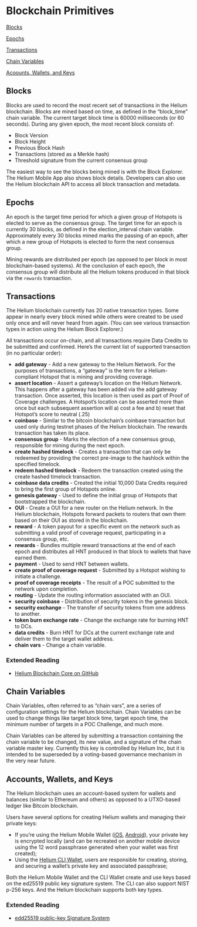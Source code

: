 # Blockchain Primitives 


[Blocks](#blocks)

[Epochs](#epochs)

[Transactions](#transactions)

[Chain Variables](#chain-variables)

[Acoounts, Wallets, and Keys](#accounts-wallets-and-keys)


## Blocks
[blocks]: #blocks

Blocks are used to record the most recent set of transactions in the Helium blockchain. Blocks are mined based on time, as defined in the “block_time” chain variable. The current target block time is 60000 milliseconds (or 60 seconds). During any given epoch, the most recent block consists of:

* Block Version
* Block Height 
* Previous Block Hash
* Transactions (stored as a Merkle hash)
* Threshold signature from the current consensus group

The easiest way to see the blocks being mined is with the Block Explorer. The Helium Mobile App also shows block details. Developers can also use the Helium blockchain API to access all block transaction and metadata.

## Epochs
[epochs]: (#epochs)

An epoch is the target time period for which a given group of Hotspots is elected to serve as the consensus group. The target time for an epoch is currently 30 blocks, as defined in the election_interval chain variable. Approximately every 30 blocks mined marks the passing of an epoch, after which a new group of Hotspots is elected to form the next consensus group. 

Mining rewards are distributed per epoch (as opposed to per block in most blockchain-based systems). At the conclusion of each epoch, the consensus group will distribute all the Helium tokens produced in that block via the `rewards` transaction. 

## Transactions
[transactions]: #transactions

The Helium blockchain currently has 20 native transaction types. Some appear in nearly every block mined while others were created to be used only once and will never heard from again. (You can see various transaction types in action using the Helium Block Explorer.) 

All transactions occur on-chain, and all transactions require Data Credits to be submitted and confirmed. Here’s the current list of supported transaction (in no particular order):

* **add gateway** - Add a new gateway to the Helium Network. For the purposes of transactions, a “gateway” is the term for a Helium-compliant Hotspot that is mining and providing coverage. 
* **assert location** - Assert a gateway’s location on the Helium Network. This happens after a gateway has been added via the add gateway transaction. Once asserted, this location is then used as part of Proof of Coverage challenges. A Hotspot’s location can be asserted more than once but each subsequent assertion will a) cost a fee and b) reset that Hotspot’s score to neutral (.25)  
* **coinbase** - Similar to the bitcoin blockchain’s coinbase transaction but used only during testnet phases of the Helium blockchain. The rewards transaction has taken its place.
* **consensus group** - Marks the election of a new consensus group, responsible for mining during the next epoch.
* **create hashed timelock** - Creates a transaction that can only be redeemed by providing the correct pre-image to the hashlock within the specified timelock. 
* **redeem hashed timelock** - Redeem the transaction created using the create hashed timelock transaction. 
* **coinbase data credits** - Created the initial 10,000 Data Credits required to bring the first group of Hotspots online. 
* **genesis gateway** - Used to define the initial group of Hotspots that bootstrapped the blockchain. 
* **OUI** - Create a OUI for a new router on the Helium network. In the Helium blockchain, Hotspots forward packets to routers that own them based on their OUI as stored in the blockchain.  
* **reward** - A token payout for a specific event on the network such as submitting a valid proof of coverage request, participating in a consensus group, etc. 
* **rewards** -  Bundles multiple reward transactions at the end of each epoch and distributes all HNT produced in that block to wallets that have earned them. 
* **payment** - Used to send HNT between wallets. 
* **create proof of coverage request** - Submitted by a Hotspot wishing to initiate a challenge. 
* **proof of coverage receipts** - The result of a POC submitted to the network upon completion. 
* **routing** - Update the routing information associated with an OUI.
* **security coinbase** - Distribution of security tokens in the genesis block. 
* **security exchange** - The transfer of security tokens from one address to another. 
* **token burn exchange rate** - Change the exchange rate for burning HNT to DCs. 
* **data credits** - Burn HNT for DCs at the current exchange rate and deliver them to the target wallet address.
* **chain vars** - Change a chain variable. 

### Extended Reading

* [Helium Blockchain Core on GitHub](https://github.com/helium/blockchain-core)

## Chain Variables
[chain-variables]: #chain-variables

Chain Variables, often referred to as “chain vars”, are a series of configuration settings for the Helium blockchain. Chain Variables can be used to change things like target block time, target epoch time, the minimum number of targets in a POC Challenge, and much more. 

Chain Variables can be altered by submitting a transaction containing the chain variable to be changed, its new value, and a signature of the chain variable master key. Currently this key is controlled by Helium Inc, but it is intended to be superseded by a voting-based governance mechanism in the very near future.

## Accounts, Wallets, and Keys
[accounts-wallets-keys]: #accounts-wallets-and-keys

The Helium blockchain uses an account-based system for wallets and balances (similar to Ethereum and others) as opposed to a UTXO-based ledger like Bitcoin blockchain.

Users have several options for creating Helium wallets and managing their private keys:

* If you’re using the Helium Mobile Wallet ([iOS](https://apps.apple.com/app/id1450463605), [Android](https://play.google.com/store/apps/details?id=com.helium.wallet&hl=en_US)), your private key is encrypted locally (and can be recreated on another mobile device using the 12 word passphrase generated when your wallet was first created);
* Using the [Helium CLI Wallet](https://github.com/helium/helium-wallet-rs), users are responsible for creating, storing, and securing a wallet’s private key and associated passphrase;

Both the Helium Mobile Wallet and the CLI Wallet create and use keys based on the ed25519 public key signature system. The CLI can also support NIST p-256 keys. And the Helium blockchain supports both key types.

### Extended Reading

* [edd25519 public-key Signature System](https://ed25519.cr.yp.to/)
